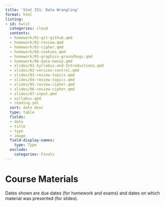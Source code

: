 ```yaml
---
title: 'Stat 251: Data Wrangling'
format: html
listing:
- id: hwlst
  categories: cloud
  contents:
  - homework/01-git-github.qmd
  - homework/02-review.qmd
  - homework/03-cipher.qmd
  - homework/04-cookies.qmd
  - homework/05-graphics-groundhogs.qmd
  - homework/06-data-manip.qmd
  - slides/01-Syllabus-and-Introductions.qmd
  - slides/02-version-control.qmd
  - slides/03-review-topics.qmd
  - slides/04-review-topics.qmd
  - slides/05-review-cipher.qmd
  - slides/06-review-cipher.qmd
  - slides/07-input.qmd
  - syllabus.qmd
  - reading.yml
  sort: date desc
  type: table
  fields:
  - date
  - title
  - type
  - image
  field-display-names:
    type: Type
  exclude:
    categories: Finals
---
```


# Course Materials

Dates shown are due dates (for homework and exams) and dates on which material was presented (for slides). 

::: {#hwlst}
:::
